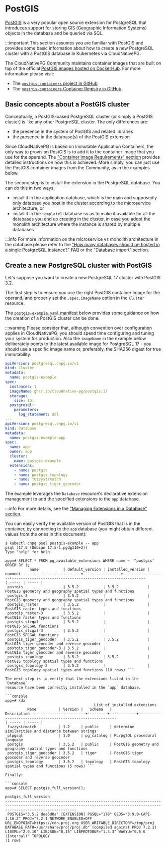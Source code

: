 ﻿# PostGIS

<!-- SPDX-License-Identifier: CC-BY-4.0 -->

[PostGIS](https://postgis.net/) is a very popular open source extension
for PostgreSQL that introduces support for storing GIS (Geographic Information
Systems) objects in the database and be queried via SQL.

:::important
This section assumes you are familiar with PostGIS and provides some basic
information about how to create a new PostgreSQL cluster with a PostGIS database
in Kubernetes via CloudNativePG.

The CloudNativePG Community maintains container images that are built on top
of the official [PostGIS images hosted on DockerHub](https://hub.docker.com/r/postgis/postgis).
For more information please visit:

- The [`postgis-containers` project in GitHub](https://github.com/cloudnative-pg/postgis-containers)
- The [`postgis-containers` Container Registry in GitHub](https://github.com/cloudnative-pg/postgis-containers/pkgs/container/postgis)

## Basic concepts about a PostGIS cluster

Conceptually, a PostGIS-based PostgreSQL cluster (or simply a PostGIS cluster)
is like any other PostgreSQL cluster. The only differences are:

- the presence in the system of PostGIS and related libraries
- the presence in the database(s) of the PostGIS extension

Since CloudNativePG is based on Immutable Application Containers, the only way
to provision PostGIS is to add it to the container image that you use for the
operand. The ["Container Image Requirements" section](container_images.mdx) provides
detailed instructions on how this is achieved. More simply, you can just use
the PostGIS container images from the Community, as in the examples below.

The second step is to install the extension in the PostgreSQL database. You can
do this in two ways:

- install it in the application database, which is the main and supposedly only
  database you host in the cluster according to the microservice architecture, or
- install it in the `template1` database so as to make it available for all the
  databases you end up creating in the cluster, in case you adopt the monolith
  architecture where the instance is shared by multiple databases

:::info
For more information on the microservice vs monolith architecture in the database
please refer to the ["How many databases should be hosted in a single PostgreSQL instance?" FAQ](faq.mdx)
or the ["Database import" section](database_import.mdx).

## Create a new PostgreSQL cluster with PostGIS

Let's suppose you want to create a new PostgreSQL 17 cluster with PostGIS 3.2.

The first step is to ensure you use the right PostGIS container image for the
operand, and properly set the `.spec.imageName` option in the `Cluster`
resource.

The [`postgis-example.yaml` manifest](samples/postgis-example.yaml) below
provides some guidance on how the creation of a PostGIS cluster can be done.

:::warning
Please consider that, although convention over configuration applies in
CloudNativePG, you should spend time configuring and tuning your system for
production. Also the `imageName` in the example below deliberately points
to the latest available image for PostgreSQL 17 - you should use a specific
image name or, preferably, the SHA256 digest for true immutability.

```yaml
apiVersion: postgresql.cnpg.io/v1
kind: Cluster
metadata:
  name: postgis-example
spec:
  instances: 1
  imageName: ghcr.io/cloudnative-pg/postgis:17
  storage:
    size: 1Gi
  postgresql:
    parameters:
      log_statement: ddl
---
apiVersion: postgresql.cnpg.io/v1
kind: Database
metadata:
  name: postgis-example-app
spec:
  name: app
  owner: app
  cluster:
    name: postgis-example
  extensions:
    - name: postgis
    - name: postgis_topology
    - name: fuzzystrmatch
    - name: postgis_tiger_geocoder
```

The example leverages the `Database` resource's declarative extension
management to add the specified extensions to the `app` database.

:::info
For more details, see the
["Managing Extensions in a Database" section](declarative_database_management.mdx#managing-extensions-in-a-database).

You can easily verify the available version of PostGIS that is in the
container, by connecting to the `app` database (you might obtain different
values from the ones in this document):

```console
$ kubectl cnpg psql postgis-example -- app
psql (17.5 (Debian 17.5-1.pgdg110+2))
Type "help" for help.

app=# SELECT * FROM pg_available_extensions WHERE name ~ '^postgis' ORDER BY 1;
           name           | default_version | installed_version |                          comment --------------------------+-----------------+-------------------+------------------------------------------------------------
| ----- | ----- |
 postgis                  | 3.5.2           | 3.5.2             | PostGIS geometry and geography spatial types and functions
 postgis-3                | 3.5.2           |                   | PostGIS geometry and geography spatial types and functions
 postgis_raster           | 3.5.2           |                   | PostGIS raster types and functions
 postgis_raster-3         | 3.5.2           |                   | PostGIS raster types and functions
 postgis_sfcgal           | 3.5.2           |                   | PostGIS SFCGAL functions
 postgis_sfcgal-3         | 3.5.2           |                   | PostGIS SFCGAL functions
 postgis_tiger_geocoder   | 3.5.2           | 3.5.2             | PostGIS tiger geocoder and reverse geocoder
 postgis_tiger_geocoder-3 | 3.5.2           |                   | PostGIS tiger geocoder and reverse geocoder
 postgis_topology         | 3.5.2           | 3.5.2             | PostGIS topology spatial types and functions
 postgis_topology-3       | 3.5.2           |                   | PostGIS topology spatial types and functions (10 rows) ```

The next step is to verify that the extensions listed in the `Database`
resource have been correctly installed in the `app` database.

```console
app=# \dx
                                        List of installed extensions
          Name          | Version |   Schema   |                        Description ------------------------+---------+------------+------------------------------------------------------------
| ----- | ----- |
 fuzzystrmatch          | 1.2     | public     | determine similarities and distance between strings
 plpgsql                | 1.0     | pg_catalog | PL/pgSQL procedural language
 postgis                | 3.5.2   | public     | PostGIS geometry and geography spatial types and functions
 postgis_tiger_geocoder | 3.5.2   | tiger      | PostGIS tiger geocoder and reverse geocoder
 postgis_topology       | 3.5.2   | topology   | PostGIS topology spatial types and functions (5 rows) ```

Finally:

```console
app=# SELECT postgis_full_version();
                                                                            postgis_full_version
----------------------------------------------------------------------------------------------------------------------------------------------------------------------------
 POSTGIS="3.5.2 dea6d0a" [EXTENSION] PGSQL="170" GEOS="3.9.0-CAPI-1.16.2" PROJ="7.2.1 NETWORK_ENABLED=OFF URL_ENDPOINT=https://cdn.proj.org USER_WRITABLE_DIRECTORY=/tmp/proj DATABASE_PATH=/usr/share/proj/proj.db" (compiled against PROJ 7.2.1) LIBXML="2.9.10" LIBJSON="0.15" LIBPROTOBUF="1.3.3" WAGYU="0.5.0 (Internal)" TOPOLOGY
(1 row)
```
